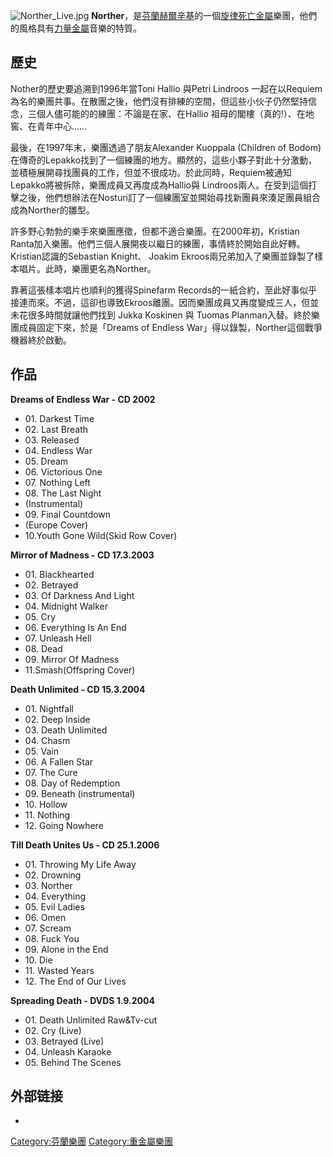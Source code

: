 {{多個問題|
{{inappropriate tone|time=2013-07-11}}
{{Untranslated-jargon}}
{{unreferenced|time=2011-01-14T23:36:00+00:00}}
}}
[[File:Norther_Live.jpg|thumb]]
'''Norther'''，是[[芬蘭|芬蘭]][[赫爾辛基|赫爾辛基]]的一個[[旋律死亡金屬|旋律死亡金屬]]樂團，他們的風格具有[[力量金屬|力量金屬]]音樂的特質。

==歷史==
Nother的歷史要追溯到1996年當Toni Hallio 與Petri Lindroos 一起在以Requiem為名的樂團共事。在散團之後，他們沒有排練的空間，但這些小伙子仍然堅持信念，三個人儘可能的的練團：不論是在家、在Hallio 祖母的閣樓（真的!）、在地窖、在青年中心……

最後，在1997年末，樂團透過了朋友Alexander Kuoppala (Children of Bodom)在傳奇的Lepakko找到了一個練團的地方。顯然的，這些小夥子對此十分激動，並積極展開尋找團員的工作，但並不很成功。於此同時，Requiem被通知Lepakko將被拆除，樂團成員又再度成為Hallio與 Lindroos兩人。在受到這個打擊之後，他們想辦法在Nosturi訂了一個練團室並開始尋找新團員來湊足團員組合成為Norther的雛型。 

許多野心勃勃的樂手來樂團應徵，但都不適合樂團。在2000年初，Kristian Ranta加入樂團。他們三個人展開夜以繼日的練團，事情終於開始自此好轉。Kristian認識的Sebastian Knight、 Joakim Ekroos兩兄弟加入了樂團並錄製了樣本唱片。此時，樂團更名為Norther。 

靠著這張樣本唱片也順利的獲得Spinefarm Records的一紙合約，至此好事似乎接連而來。不過，這卻也導致Ekroos離團。因而樂團成員又再度變成三人，但並未花很多時間就讓他們找到 Jukka Koskinen 與 Tuomas Planman入替。終於樂團成員固定下來，於是「Dreams of Endless War」得以錄製，Norther這個戰爭機器終於啟動。

==作品==
;'''Dreams of Endless War - CD 2002'''
*01. Darkest Time
*02. Last Breath
*03. Released
*04. Endless War
*05. Dream
*06. Victorious One
*07. Nothing Left
*08. The Last Night
*(Instrumental)
*09. Final Countdown 
*(Europe Cover)
*10.Youth Gone Wild(Skid Row Cover)

'''Mirror of Madness - CD 17.3.2003'''
*01. Blackhearted
*02. Betrayed
*03. Of Darkness And Light
*04. Midnight Walker
*05. Cry
*06. Everything Is An End
*07. Unleash Hell
*08. Dead
*09. Mirror Of Madness
*11.Smash(Offspring Cover)
 
'''Death Unlimited - CD 15.3.2004'''
*01. Nightfall
*02. Deep Inside
*03. Death Unlimited
*04. Chasm
*05. Vain
*06. A Fallen Star
*07. The Cure
*08. Day of Redemption
*09. Beneath (instrumental)
*10. Hollow
*11. Nothing
*12. Going Nowhere

'''Till Death Unites Us - CD 25.1.2006'''
*01. Throwing My Life Away
*02. Drowning
*03. Norther
*04. Everything
*05. Evil Ladies
*06. Omen
*07. Scream
*08. Fuck You
*09. Alone in the End
*10. Die
*11. Wasted Years
*12. The End of Our Lives

'''Spreading Death - DVDS 1.9.2004'''
*01. Death Unlimited Raw&Tv-cut
*02. Cry (Live)
*03. Betrayed (Live)
*04. Unleash Karaoke
*05. Behind The Scenes

== 外部链接 ==
{{commonscat|Norther}}
* {{musicbrainz artist|id=313a0007-b9d3-4036-921a-ce311f9795ad|name=Norther}}

{{Authority control}}

[[Category:芬蘭樂團|Category:芬蘭樂團]]
[[Category:重金屬樂團|Category:重金屬樂團]]